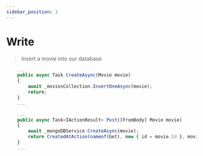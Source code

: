 ```yaml
---
sidebar_position: 1
---
```



# Write

> Insert a movie into our database

```jsx title="Services/MongoDBService.cs"
    ...
    public async Task CreateAsync(Movie movie)
    {
        await _moviesCollection.InsertOneAsync(movie);
        return;
    }
    ...
```

```jsx title="Controllers/MovieController.cs"
    ...
    public async Task<IActionResult> Post([FromBody] Movie movie)
    {
        await _mongoDBService.CreateAsync(movie);
        return CreatedAtAction(nameof(Get), new { id = movie.Id }, movie);
    }
    ...
```
